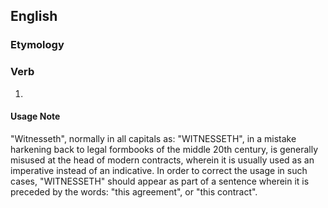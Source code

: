 ==English==

===Etymology===
{{suffix|en|witness|eth}}

===Verb===
{{head|en|verb form}}

# {{en-archaic third-person singular of|witness}}
#: {{syn|en|witnesses}}

====Usage Note====
"Witnesseth", normally in all capitals as: "WITNESSETH", in a mistake harkening back to legal formbooks of the middle 20th century, is generally misused at the head of modern contracts, wherein it is usually used as an imperative instead of an indicative. In order to correct the usage in such cases, "WITNESSETH" should appear as part of a sentence wherein it is preceded by the words: "this agreement", or "this contract".